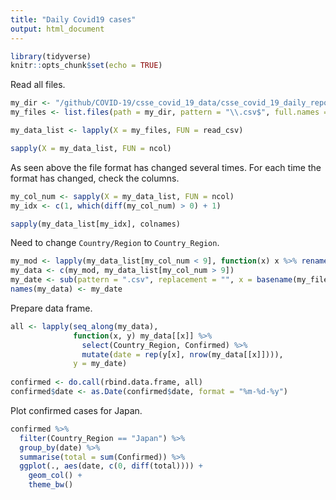 ```yaml
---
title: "Daily Covid19 cases"
output: html_document
---
```


```r
library(tidyverse)
knitr::opts_chunk$set(echo = TRUE)
```

Read all files.

```r
my_dir <- "/github/COVID-19/csse_covid_19_data/csse_covid_19_daily_reports/"
my_files <- list.files(path = my_dir, pattern = "\\.csv$", full.names = TRUE)

my_data_list <- lapply(X = my_files, FUN = read_csv)

sapply(X = my_data_list, FUN = ncol)
```

As seen above the file format has changed several times. For each time the format has changed, check the columns.

```r
my_col_num <- sapply(X = my_data_list, FUN = ncol)
my_idx <- c(1, which(diff(my_col_num) > 0) + 1)

sapply(my_data_list[my_idx], colnames)
```

Need to change `Country/Region` to `Country_Region`.

```r
my_mod <- lapply(my_data_list[my_col_num < 9], function(x) x %>% rename("Country_Region" = `Country/Region`))
my_data <- c(my_mod, my_data_list[my_col_num > 9])
my_date <- sub(pattern = ".csv", replacement = "", x = basename(my_files))
names(my_data) <- my_date
```

Prepare data frame.

```r
all <- lapply(seq_along(my_data),
              function(x, y) my_data[[x]] %>%
                select(Country_Region, Confirmed) %>%
                mutate(date = rep(y[x], nrow(my_data[[x]]))),
              y = my_date)
              
confirmed <- do.call(rbind.data.frame, all)
confirmed$date <- as.Date(confirmed$date, format = "%m-%d-%y")
```

Plot confirmed cases for Japan.

```r
confirmed %>%
  filter(Country_Region == "Japan") %>%
  group_by(date) %>%
  summarise(total = sum(Confirmed)) %>%
  ggplot(., aes(date, c(0, diff(total)))) +
    geom_col() +
    theme_bw()
```

